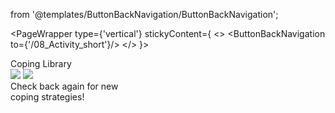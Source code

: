 
  from '@templates/ButtonBackNavigation/ButtonBackNavigation';

<PageWrapper type={'vertical'} stickyContent={
  <>
    <AppBar/>
    <ButtonBackNavigation to={'/08_Activity_short'}/>
  </>
}>
  <div className={'title'}>
    Coping Library
  </div>
  <div className={'columns'}>
    <img src={Column1.src}/>
    <img src={Column2.src}/>
    <Link to={'/10_Indoor_outdoor_walk'} custom={'link'}></Link>
  </div>
  <div className={'footer'}>
    Check back again for new<br/>coping strategies!
  </div>
</PageWrapper>
